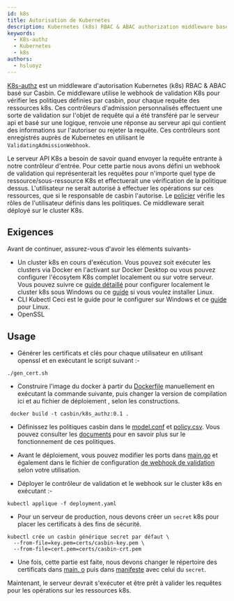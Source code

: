 ```yaml
---
id: k8s
title: Autorisation de Kubernetes
description: Kubernetes (k8s) RBAC & ABAC authorization middleware based on Casbin
keywords:
  - K8s-authz
  - Kubernetes
  - k8s
authors:
  - hsluoyz
---
```


[K8s-authz](https://github.com/casbin/k8s-authz) est un middleware d'autorisation Kubernetes (k8s) RBAC & ABAC basé sur Casbin. Ce middleware utilise le webhook de validation K8s pour vérifier les politiques définies par casbin, pour chaque requête des ressources k8s. Ces contrôleurs d'admission personnalisés effectuent une sorte de validation sur l'objet de requête qui a été transféré par le serveur api et basé sur une logique, renvoie une réponse au serveur api qui contient des informations sur l'autoriser ou rejeter la requête. Ces contrôleurs sont enregistrés auprès de Kubernetes en utilisant le `ValidatingAdmissionWebhook`.

Le serveur API K8s a besoin de savoir quand envoyer la requête entrante à notre contrôleur d'entrée. Pour cette partie nous avons défini un webhook de validation qui représenterait les requêtes pour n'importe quel type de ressource/sous-ressource K8s et effectuerait une vérification de la politique dessus. L'utilisateur ne serait autorisé à effectuer les opérations sur ces ressources, que si le responsable de casbin l'autorise. Le [policier](/docs/get-started#new-a-casbin-enforcer) vérifie les rôles de l'utilisateur définis dans les politiques. Ce middleware serait déployé sur le cluster K8s.

## Exigences

Avant de continuer, assurez-vous d'avoir les éléments suivants-
- Un cluster k8s en cours d'exécution. Vous pouvez soit exécuter les clusters via Docker en l'activant sur Docker Desktop ou vous pouvez configurer l'écosytem K8s complet localement ou sur votre serveur. Vous pouvez suivre ce [guide détaillé](https://kubernetes.io/docs/tutorials/kubernetes-basics/create-cluster/cluster-intro/) pour configurer localement le cluster k8s sous Windows ou ce [guide](https://www.digitalocean.com/community/tutorials/how-to-create-a-kubernetes-cluster-using-kubeadm-on-ubuntu-18-04) si vous voulez installer Linux.
- CLI Kubectl Ceci est le guide [](https://kubernetes.io/docs/tasks/tools/install-kubectl-windows/) pour le configurer sur Windows et ce [guide](https://kubernetes.io/docs/tasks/tools/install-kubectl-linux/) pour Linux.
- OpenSSL

## Usage
- Générer les certificats et clés pour chaque utilisateur en utilisant openssl et en exécutant le script suivant :-
```
./gen_cert.sh
```
- Construire l'image du docker à partir du [Dockerfile](https://github.com/casbin/k8s-authz/blob/master/Dockerfile) manuellement en exécutant la commande suivante, puis changer la version de compilation ici et au fichier de déploiement [](https://github.com/casbin/k8s-authz/blob/718f58c46e3dbf79063b5b1c18348c2fee5de9e9/manifests/deployment.yaml#L18), selon les constructions.
```
 docker build -t casbin/k8s_authz:0.1 .
```
- Définissez les politiques casbin dans le [model.conf](https://github.com/casbin/k8s-authz/blob/master/config/model.conf) et [policy.csv](https://github.com/casbin/k8s-authz/blob/master/config/policy.csv). Vous pouvez consulter les [documents](/docs/how-it-works) pour en savoir plus sur le fonctionnement de ces politiques.

- Avant le déploiement, vous pouvez modifier les ports dans [main.go](https://github.com/casbin/k8s-authz/blob/master/main.go) et également dans le fichier de configuration [de webhook de validation](https://github.com/casbin/k8s-authz/blob/master/manifests/deployment.yaml) selon votre utilisation.
- Déployer le contrôleur de validation et le webhook sur le cluster k8s en exécutant :-
```
kubectl applique -f deployment.yaml
```
- Pour un serveur de production, nous devons créer un `secret` k8s pour placer les certificats à des fins de sécurité.
```
kubectl crée un casbin générique secret par défaut \
  --from-file=key.pem=certs/casbin-key.pem \
  --from-file=cert.pem=certs/casbin-crt.pem
```
- Une fois, cette partie est faite, nous devons changer le répertoire des certificats dans [main. o](https://github.com/ashish493/k8s-authz/blob/3560551427c0431a9d4594ad1206f084ede37c49/main.go#L26) puis dans [manifeste](https://github.com/ashish493/k8s-authz/blob/3560551427c0431a9d4594ad1206f084ede37c49/manifests/deployment.yaml#L22) avec celui du `secret`.

Maintenant, le serveur devrait s'exécuter et être prêt à valider les requêtes pour les opérations sur les ressources k8s.
